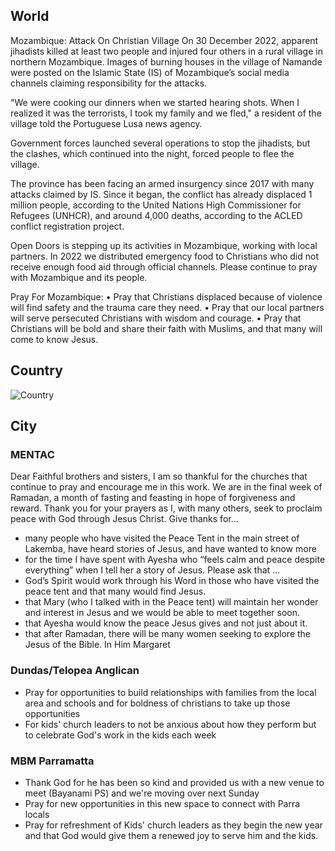 ## World

Mozambique: Attack On Christian Village
On 30 December 2022, apparent jihadists killed at least two people and injured four others in a rural village in northern Mozambique. Images of burning houses in the village of Namande were posted on the Islamic State (IS) of Mozambique’s social media channels claiming responsibility for the attacks.

"We were cooking our dinners when we started hearing shots. When I realized it was the terrorists, I took my family and we fled," a resident of the village told the Portuguese Lusa news agency.

Government forces launched several operations to stop the jihadists, but the clashes, which continued into the night, forced people to flee the village.

The province has been facing an armed insurgency since 2017 with many attacks claimed by IS. Since it began, the conflict has already displaced 1 million people, according to the United Nations High Commissioner for Refugees (UNHCR), and around 4,000 deaths, according to the ACLED conflict registration project.

Open Doors is stepping up its activities in Mozambique, working with local partners. In 2022 we distributed emergency food to Christians who did not receive enough food aid through official channels. Please continue to pray with Mozambique and its people.

Pray For Mozambique:
• Pray that Christians displaced because of violence will find safety and the trauma care they need.
• Pray that our local partners will serve persecuted Christians with wisdom and courage.
• Pray that Christians will be bold and share their faith with Muslims, and that many will come to know Jesus.

## Country

![Country](/prayer-country.png)

## City

### MENTAC

Dear Faithful brothers and sisters,
I am so thankful for the churches that continue to pray and encourage me in this work.
We are in the final week of Ramadan, a month of fasting and feasting in hope of forgiveness and
reward. Thank you for your prayers as I, with many others, seek to proclaim peace with God through
Jesus Christ.
Give thanks for…

- many people who have visited the Peace Tent in the main street of Lakemba, have heard
  stories of Jesus, and have wanted to know more
- for the time I have spent with Ayesha who “feels calm and peace despite everything”
  when I tell her a story of Jesus.
  Please ask that …
- God’s Spirit would work through his Word in those who have visited the peace tent and
  that many would find Jesus.
- that Mary (who I talked with in the Peace tent) will maintain her wonder and interest in
  Jesus and we would be able to meet together soon.
- that Ayesha would know the peace Jesus gives and not just about it.
- that after Ramadan, there will be many women seeking to explore the Jesus of the Bible.
  In Him
  Margaret

### Dundas/Telopea Anglican

- Pray for opportunities to build relationships with families from the local area and schools and for boldness of christians to take up those opportunities
- For kids' church leaders to not be anxious about how they perform but to celebrate God's work in the kids each week

### MBM Parramatta

- Thank God for he has been so kind and provided us with a new venue to meet (Bayanami PS) and we're moving over next Sunday
- Pray for new opportunities in this new space to connect with Parra locals
- Pray for refreshment of Kids' church leaders as they begin the new year and that God would give them a renewed joy to serve him and the kids.
